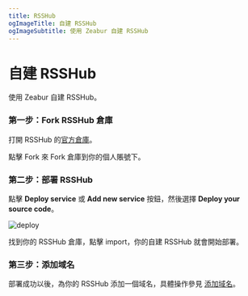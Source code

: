 ```yaml
---
title: RSSHub
ogImageTitle: 自建 RSSHub
ogImageSubtitle: 使用 Zeabur 自建 RSSHub
---
```


# 自建 RSSHub

使用 Zeabur 自建 RSSHub。

### 第一步：Fork RSSHub 倉庫

打開 RSSHub 的[官方倉庫](https://github.com/DIYgod/RSSHub)。

點擊 Fork 來 Fork 倉庫到你的個人賬號下。

### 第二步：部署 RSSHub

點擊 **Deploy service** 或 **Add new service** 按鈕，然後選擇 **Deploy your source code**。

![deploy](/framework/deploy.png)

找到你的 RSSHub 倉庫，點擊 import，你的自建 RSSHub 就會開始部署。

### 第三步：添加域名

部署成功以後，為你的 RSSHub 添加一個域名，具體操作參見 [添加域名](/zh-TW/deploy/domain-binding)。